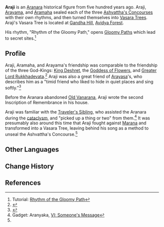 {{Character Infobox
|type             = Mentioned
|group            = Aranara
|image            = 
|region           = Sumeru

|affiliation      = 
|title            = 

|ancestry         = <!-- Clan/family -->
|father           = 
|mother           = 
|spouse           = 
|sibling          = 
|child            = 
|relative         = 

|dialoguereward   = 
}}
'''Araji''' is an [[Aranara]] historical figure from five hundred years ago. Araji, [[Arayama]], and [[Aramaha]] sealed each of the three [[Ashvattha's Concourses]] with their own rhythms, and then turned themselves into [[Vasara Tree]]s. Araji's Vasara Tree is located at [[Gandha Hill]], [[Avidya Forest]].

His rhythm, "Rhythm of the Gloomy Path," opens [[Gloomy Path]]s which lead to secret sites.<ref>Tutorial: [[Tutorial/Rhythm of the Gloomy Path|Rhythm of the Gloomy Path]]</ref>
<!--
==Location==
<gallery>
NPC Location Araji.png|Arana's location
NPC Location Araji Context.png|Additional context
</gallery>
-->
==Profile==
Araji, Aramaha, and Arayama's friendship was comparable to the friendship of the three God-Kings: [[King Deshret]], the [[Goddess of Flowers]], and [[Greater Lord Rukkhadevata]].<ref>{{Ref/Weapon|Sapwood Blade}}</ref> Araji was also a great friend of [[Arayasa]]'s, who describes him as a "timid friend who liked to hide in quiet places and sing softly."<ref name="Gloomy Path">{{Ref/Quest|The Rhythm that Leads to the Gloomy Path}}</ref>

Before the Aranara abandoned [[Old Vanarana]], Araji wrote the second Inscription of Remembrance in his house. 

Araji was familiar with the [[Traveler's Sibling]], who assisted the Aranara during the [[cataclysm]], and "picked up a thing or two" from them.<ref>Gadget: Aranyaka, [[Aranyaka (Gadget)#VI: Someone's Message|VI: Someone's Message]]</ref> It was presumably also around this time that Araji fought against [[Marana]] and transformed into a Vasara Tree, leaving behind his song as a method to unseal the Ashvattha's Concourse.<ref name="Gloomy Path" />
<!--
===Appearance===
''(To be added.)''
--><!--
==Quests and Events==
{{Quests and Events}}

==Story==

==Idle Quotes==
{{Dialogue Start}}
: {{DIcon|Idle}} {{tx}}
:: {{A|VO Araji 01.ogg}} "{{tx}}"
{{Dialogue End}}

==Dialogue==
{{StubDialogue}}
{{Dialogue Start}}
:'''Araji:'''
:{{DIcon}}
{{Dialogue End}}

==Event Dialogue==
===Event Name===
{{Dialogue Start}}
:'''{{subst:PAGENAME}}:'''
{{Dialogue End}}

==Trivia==
* 
-->
==Other Languages==
{{Other Languages|default_hidden=1
|en      = Araji
|zhs     = 兰拉吉
|zhs_rm  = Lánlājí
|zht     = 蘭拉吉
|zht_rm  = Lánlājí
|ja      = アランジ
|ja_rm   = Aranji
|ko      = 아란지
|es      = Araji
|fr      = Araji
|ru      = Арадзи
|th      = Araji
|vi      = Araji
|de      = Araji
|id      = Araji
|pt      = Araji
|tr      = Araji
|it      = Araji
}}

==Change History==
{{Change History|introduced=3.0}}

==References==
{{Reflist}}